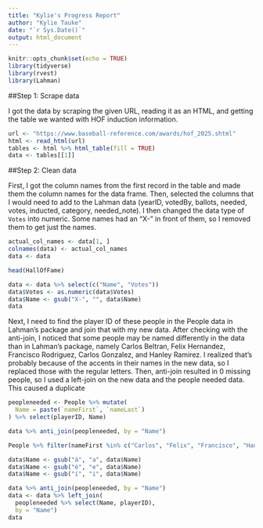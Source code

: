 ```yaml
---
title: "Kylie's Progress Report"
author: "Kylie Tauke"
date: "`r Sys.Date()`"
output: html_document
---
```


```r
knitr::opts_chunk$set(echo = TRUE)
library(tidyverse)
library(rvest)
library(Lahman)
```

##Step 1: Scrape data

I got the data by scraping the given URL, reading it as an HTML, and getting the table we wanted with HOF induction information.

```r
url <- "https://www.baseball-reference.com/awards/hof_2025.shtml"
html <- read_html(url)
tables <- html %>% html_table(fill = TRUE)
data <- tables[[1]]
```

##Step 2: Clean data

First, I got the column names from the first record in the table and made them the column names for the data frame. Then, selected the columns that I would need to add to the Lahman data (yearID, votedBy, ballots, needed, votes, inducted, category, needed_note). I then changed the data type of `Votes` into numeric. Some names had an "X-" in front of them, so I removed them to get just the names.

```r
actual_col_names <- data[1, ]
colnames(data) <- actual_col_names
data <- data

head(HallOfFame)

data <- data %>% select(c("Name", "Votes"))
data$Votes <- as.numeric(data$Votes)
data$Name <- gsub("X-", "", data$Name)
data
```

Next, I need to find the player ID of these people in the People data in Lahman's package and join that with my new data. After checking with the anti-join, I noticed that some people may be named differently in the data than in Lahman's package, namely Carlos Beltran, Felix Hernandez, Francisco Rodriguez, Carlos Gonzalez, and Hanley Ramirez. I realized that's probably because of the accents in their names in the new data, so I replaced those with the regular letters. Then, anti-join resulted in 0 missing people, so I used a left-join on the new data and the people needed data. This caused a duplicate

```r
peopleneeded <- People %>% mutate(
  Name = paste(`nameFirst`, `nameLast`)
) %>% select(playerID, Name)

data %>% anti_join(peopleneeded, by = "Name")

People %>% filter(nameFirst %in% c("Carlos", "Felix", "Francisco", "Hanley") & nameLast %in% c("Beltran", "Hernandez", "Rodriguez", "Gonzalez", "Ramirez")) %>% select(nameFirst, nameLast)

data$Name <- gsub("á", "a", data$Name)
data$Name <- gsub("é", "e", data$Name)
data$Name <- gsub("í", "i", data$Name)

data %>% anti_join(peopleneeded, by = "Name")
data <- data %>% left_join(
  peopleneeded %>% select(Name, playerID), 
  by = "Name")
data
```
